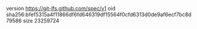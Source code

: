 version https://git-lfs.github.com/spec/v1
oid sha256:bfef5315a4f11866df6fd646319df15564f0cfd6313d0de9af6ecf7bc8d79586
size 23259724
